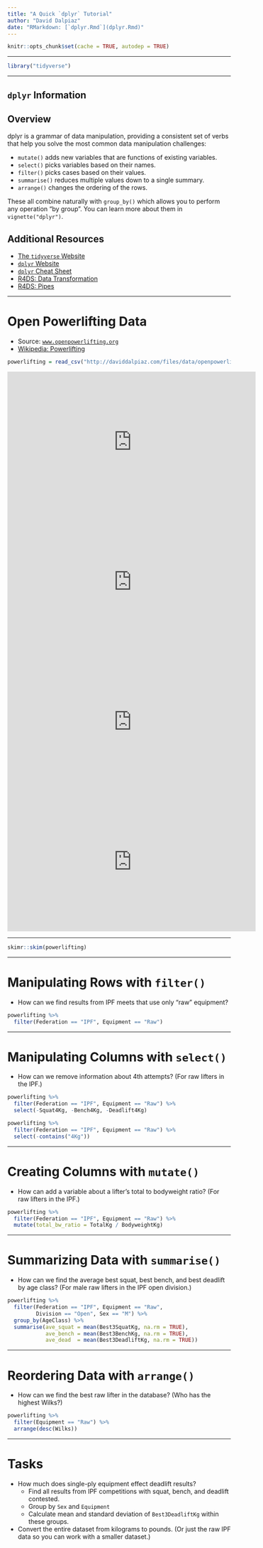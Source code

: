 ```yaml
---
title: "A Quick `dplyr` Tutorial"
author: "David Dalpiaz"
date: "RMarkdown: [`dplyr.Rmd`](dplyr.Rmd)"
---
```


```r
knitr::opts_chunk$set(cache = TRUE, autodep = TRUE)
```

***

```r
library("tidyverse")
```

***

## `dplyr` Information

## Overview

dplyr is a grammar of data manipulation, providing a consistent set of verbs that help you solve the most common data manipulation challenges:

* `mutate()` adds new variables that are functions of existing variables.
* `select()` picks variables based on their names.
* `filter()` picks cases based on their values.
* `summarise()` reduces multiple values down to a single summary.
* `arrange()` changes the ordering of the rows.

These all combine naturally with `group_by()` which allows you to perform any operation "by group". You can learn more about them in `vignette("dplyr")`. 

## Additional Resources

- [The `tidyverse` Website](https://www.tidyverse.org/packages/)
- [`dplyr` Website](https://dplyr.tidyverse.org/)
- [`dplyr` Cheat Sheet](https://github.com/rstudio/cheatsheets/blob/master/data-transformation.pdf)
- [R4DS: Data Transformation](https://r4ds.had.co.nz/transform.html)
- [R4DS: Pipes](https://r4ds.had.co.nz/pipes.html)

***

# Open Powerlifting Data

- Source: [`www.openpowerlifting.org`](https://www.openpowerlifting.org/)
- [Wikipedia: Powerlifting](https://en.wikipedia.org/wiki/Powerlifting)

```r
powerlifting = read_csv("http://daviddalpiaz.com/files/data/openpowerlifting-2019-12-04.csv.gz")
```

<center>
<iframe width="560" height="315" src="https://www.youtube.com/embed/AIJKGSXdl9g" frameborder="0" allow="accelerometer; autoplay; encrypted-media; gyroscope; picture-in-picture" allowfullscreen></iframe>
<iframe width="560" height="315" src="https://www.youtube.com/embed/p3vR-OFazyU" frameborder="0" allow="accelerometer; autoplay; encrypted-media; gyroscope; picture-in-picture" allowfullscreen></iframe>
<iframe width="560" height="315" src="https://www.youtube.com/embed/GAad3dG0Eoo" frameborder="0" allow="accelerometer; autoplay; encrypted-media; gyroscope; picture-in-picture" allowfullscreen></iframe>
<iframe width="560" height="315" src="https://www.youtube.com/embed/wBUSXBhabrU" frameborder="0" allow="accelerometer; autoplay; encrypted-media; gyroscope; picture-in-picture" allowfullscreen></iframe>
</center>

***

```r
skimr::skim(powerlifting)
```

***

# Manipulating Rows with `filter()`

- How can we find results from IPF meets that use only "raw" equipment?

```r
powerlifting %>% 
  filter(Federation == "IPF", Equipment == "Raw")
```

***

# Manipulating Columns with `select()`

- How can we remove information about 4th attempts? (For raw lifters in the IPF.)

```r
powerlifting %>% 
  filter(Federation == "IPF", Equipment == "Raw") %>% 
  select(-Squat4Kg, -Bench4Kg, -Deadlift4Kg)
```

```r
powerlifting %>%
  filter(Federation == "IPF", Equipment == "Raw") %>% 
  select(-contains("4Kg"))
```

***

# Creating Columns with `mutate()`

- How can add a variable about a lifter's total to bodyweight ratio? (For raw lifters in the IPF.)

```r
powerlifting %>%
  filter(Federation == "IPF", Equipment == "Raw") %>% 
  mutate(total_bw_ratio = TotalKg / BodyweightKg)
```

***

# Summarizing Data with `summarise()`

- How can we find the average best squat, best bench, and best deadlift by age class? (For male raw lifters in the IPF open division.)

```r
powerlifting %>%
  filter(Federation == "IPF", Equipment == "Raw", 
         Division == "Open", Sex == "M") %>%
  group_by(AgeClass) %>%
  summarise(ave_squat = mean(Best3SquatKg, na.rm = TRUE),
            ave_bench = mean(Best3BenchKg, na.rm = TRUE),
            ave_dead  = mean(Best3DeadliftKg, na.rm = TRUE))
```

***

# Reordering Data with `arrange()`

- How can we find the best raw lifter in the database? (Who has the highest Wilks?)

```r
powerlifting %>% 
  filter(Equipment == "Raw") %>% 
  arrange(desc(Wilks))
```

***

# Tasks

- How much does single-ply equipment effect deadlift results?
  - Find all results from IPF competitions with squat, bench, and deadlift contested.
  - Group by `Sex` and `Equipment`
  - Calculate mean and standard deviation of `Best3DeadliftKg` within these groups.
- Convert the entire dataset from kilograms to pounds. (Or just the raw IPF data so you can work with a smaller dataset.)
